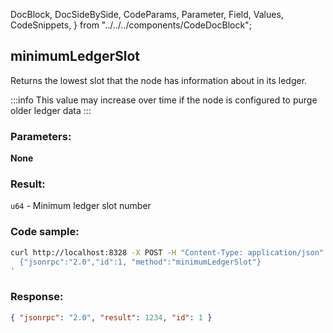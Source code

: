   DocBlock,
  DocSideBySide,
  CodeParams,
  Parameter,
  Field,
  Values,
  CodeSnippets,
} from "../../../components/CodeDocBlock";

<DocBlock>

## minimumLedgerSlot

Returns the lowest slot that the node has information about in its ledger.

:::info
This value may increase over time if the node is configured to purge older ledger data
:::

<DocSideBySide>
<CodeParams>

### Parameters:

**None**

### Result:

`u64` - Minimum ledger slot number

</CodeParams>

<CodeSnippets>

### Code sample:

```bash
curl http://localhost:8328 -X POST -H "Content-Type: application/json" -d '
  {"jsonrpc":"2.0","id":1, "method":"minimumLedgerSlot"}
'
```

### Response:

```json
{ "jsonrpc": "2.0", "result": 1234, "id": 1 }
```

</CodeSnippets>
</DocSideBySide>
</DocBlock>
